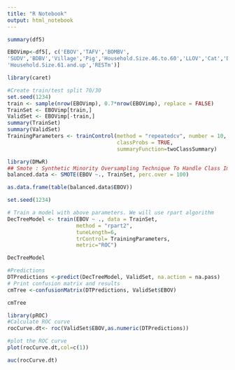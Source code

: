 ---
title: "R Notebook"
output: html_notebook
---



```{r}
summary(df5)
```
```{r}
EBOVimp<-df5[, c('EBOV','TAFV','BOMBV',
'SUDV','BDBV','Village','Pig','Household.Size.46.to.60','LLOV','Cat','Duck',
'Household.Size.61.and.up','RESTm')]


```
```{r}
library(caret)
```
```{r}
#Create train/test split 70/30
set.seed(1234)
train <- sample(nrow(EBOVimp), 0.7*nrow(EBOVimp), replace = FALSE)
TrainSet <- EBOVimp[train,]
ValidSet <- EBOVimp[-train,]
summary(TrainSet)
summary(ValidSet)
TrainingParameters <- trainControl(method = "repeatedcv", number = 10, repeats=10,
                                   classProbs = TRUE,
                                   summaryFunction=twoClassSummary)
```




```{r}
library(DMwR)
## Smote : Synthetic Minority Oversampling Technique To Handle Class Imbalance In Binary Classification; code below puts it at 1:1 balance
balanced.data <- SMOTE(EBOV ~., TrainSet, perc.over = 100)

as.data.frame(table(balanced.data$EBOV))
```

```{r}
set.seed(1234)

# Train a model with above parameters. We will use rpart algorithm
DecTreeModel <- train(EBOV ~ ., data = TrainSet, 
                      method = "rpart2",
                      tuneLength=6,
                      trControl= TrainingParameters,
                      metric="ROC")
```
```{r}
DecTreeModel
```

```{r}
#Predictions
DTPredictions <-predict(DecTreeModel, ValidSet, na.action = na.pass)
# Print confusion matrix and results
cmTree <-confusionMatrix(DTPredictions, ValidSet$EBOV)
```

```{r}
cmTree
```

```{r}
library(pROC)
#Calculate ROC curve
rocCurve.dt<- roc(ValidSet$EBOV,as.numeric(DTPredictions))
```

```{r}
#plot the ROC curve
plot(rocCurve.dt,col=c(1))
```

```{r}
auc(rocCurve.dt)
```

